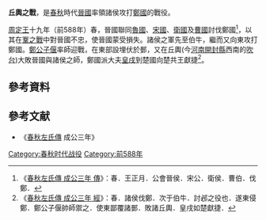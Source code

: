 {{Infobox Military Conflict
|conflict=丘輿之戰
|partof=
|date=[[周定王|周定王]]十九年 （前588年）
|place=[[丘輿|丘輿]]（今[[河南|河南]][[開封縣|開封縣]]西南的[[吹台|吹台]]）
|result=
|combatant1=[[晉國|晉國]]<br>[[魯國|魯國]]<br>[[宋國|宋國]]<br>[[衛國|衛國]]<br>[[曹國|曹國]]
|combatant2=[[鄭國|鄭國]]
|commander1=[[晉景公|晉景公]]<br>[[魯定公|魯定公]]<br>[[宋共公|宋共公]]<br>[[衛定公|衛定公]]<br>[[曹宣公|曹宣公]]
|commander2=[[公子偃_(鄭國)|鄭公子偃]]
|strength1=不詳
|strength2=不詳
|casualties1=不詳
|casualties2=不詳}}
'''丘輿之戰'''，是[[春秋|春秋]]時代[[晉國|晉國]]率領諸侯攻打[[鄭國|鄭國]]的戰役。

[[周定王|周定王]]十九年（前588年）春，晉國聯同[[魯國|魯國]]、[[宋國|宋國]]、[[衛國|衛國]]及[[曹國|曹國]]討伐鄭國<ref>《[[S:春秋左氏傳/成公|春秋左氏傳 成公三年 傳]]》：春．王正月．公會晉侯．宋公．衛侯．曹伯．伐鄭．</ref>，以其在[[鞌之戰|鞌之戰]]中對晉國不忠，使晉國蒙受損失。諸侯之軍先至伯牛，繼而又向東攻打鄭國。[[公子偃_(鄭國)|鄭公子偃]]率師迎戰，在東部設埋伏於鄤，又在丘輿(今[[河南|河南]][[開封縣|開封縣]]西南的[[吹台|吹台]])大敗晉國與諸侯之師，鄭國派大夫[[皇戌|皇戌]]到楚國向楚共王獻捷<ref>《[[S:春秋左氏傳/成公|春秋左氏傳 成公三年 經]]》：春．諸侯伐鄭．次于伯牛．討邲之役也．遂東侵鄭．鄭公子偃帥師禦之．使東鄙覆諸鄤．敗諸丘輿．皇戌如楚獻捷．</ref>。


== 參考資料 ==
{{REFLIST|2}}

== 參考文献 ==
*《[[春秋左氏傳|春秋左氏傳]] 成公三年》


[[Category:春秋时代战役|Category:春秋时代战役]]
[[Category:前588年|Category:前588年]]